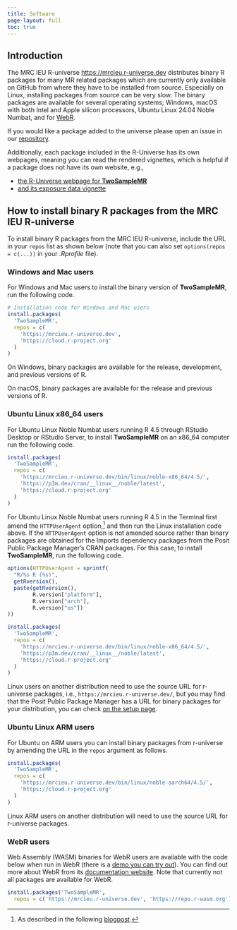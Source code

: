 ```yaml
---
title: Software
page-layout: full
toc: true
---
```


## Introduction

The MRC IEU R-universe <https://mrcieu.r-universe.dev> distributes binary R packages for many MR related packages which are currently only available on GitHub from where they have to be installed from source. Especially on Linux, installing packages from source can be very slow. The binary packages are available for several operating systems; Windows, macOS with both Intel and Apple silicon processors, Ubuntu Linux 24.04 Noble Numbat, and for [WebR](https://docs.r-wasm.org/webr/latest/).

If you would like a package added to the universe please open an issue in our [repository](https://github.com/MRCIEU/mrcieu.r-universe.dev/issues).

Additionally, each package included in the R-Universe has its own webpages, meaning you can read the rendered vignettes, which is helpful if a package does not have its own website, e.g.,

* [the R-Universe webpage for **TwoSampleMR**](https://mrcieu.r-universe.dev/TwoSampleMR)
* [and its exposure data vignette](https://mrcieu.r-universe.dev/articles/TwoSampleMR/exposure.html)

## How to install binary R packages from the MRC IEU R-universe

To install binary R packages from the MRC IEU R-universe, include the URL in your `repos` list as shown below (note that you can also set `options(repos = c(...))` in your *.Rprofile* file).

### Windows and Mac users

For Windows and Mac users to install the binary version of **TwoSampleMR**, run the following code.

```r
# Installation code for Windows and Mac users
install.packages(
  'TwoSampleMR',
  repos = c(
    'https://mrcieu.r-universe.dev',
    'https://cloud.r-project.org'
  )
)
```

On Windows, binary packages are available for the release, development, and previous versions of R.

On macOS, binary packages are available for the release and previous versions of R.

### Ubuntu Linux x86_64 users

For Ubuntu Linux Noble Numbat users running R 4.5 through RStudio Desktop or RStudio Server, to install **TwoSampleMR** on an x86_64 computer run the following code.

```r
install.packages(
  'TwoSampleMR',
  repos = c(
    'https://mrcieu.r-universe.dev/bin/linux/noble-x86_64/4.5/',
    'https://p3m.dev/cran/__linux__/noble/latest',
    'https://cloud.r-project.org'
  )
)
```

For Ubuntu Linux Noble Numbat users running R 4.5 in the Terminal first amend the `HTTPUserAgent` option,[^1] and then run the Linux installation code above. If the `HTTPUserAgent` option is not amended source rather than binary packages are obtained for the Imports dependency packages from the Posit Public Package Manager's CRAN packages. For this case, to install **TwoSampleMR**, run the following code.

[^1]: As described in the following [blogpost](https://tshafer.com/blog/2023/07/posit-package-manager-linux).

```r
options(HTTPUserAgent = sprintf(
  "R/%s R (%s)",
  getRversion(),
  paste(getRversion(),
        R.version["platform"],
        R.version["arch"],
        R.version["os"])
))

install.packages(
  'TwoSampleMR',
  repos = c(
    'https://mrcieu.r-universe.dev/bin/linux/noble-x86_64/4.5/',
    'https://p3m.dev/cran/__linux__/noble/latest',
    'https://cloud.r-project.org'
  )
)
```

Linux users on another distribution need to use the source URL for r-universe packages, i.e., `https://mrcieu.r-universe.dev/`, but you may find that the Posit Public Package Manager has a URL for binary packages for your distribution, you can check [on the setup page](https://packagemanager.posit.co/client/#/repos/cran/setup).

### Ubuntu Linux ARM users

For Ubuntu on ARM users you can install binary packages from r-universe by amending the URL in the `repos` argument as follows.

```r
install.packages(
  'TwoSampleMR',
  repos = c(
    'https://mrcieu.r-universe.dev/bin/linux/noble-aarch64/4.5/',
    'https://cloud.r-project.org'
  )
)
```

Linux ARM users on another distribution will need to use the source URL for r-universe packages.

### WebR users

Web Assembly (WASM) binaries for WebR users are available with the code below when run in WebR (there is a [demo you can try out](https://webr.r-wasm.org/latest/)). You can find out more about WebR from its [documentation website](https://docs.r-wasm.org/webr/latest/). Note that currently not all packages are available for WebR.

```r
install.packages('TwoSampleMR',
  repos = c('https://mrcieu.r-universe.dev', 'https://repo.r-wasm.org'))
```

